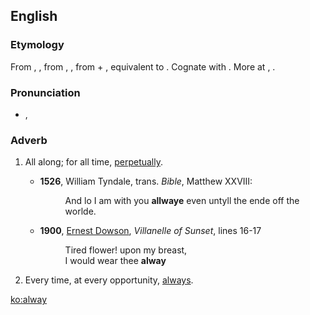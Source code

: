 ==English==

===Etymology===
From {{etyl|enm|en}} {{term|allwaye|lang=enm}}, {{term|alle wey|lang=enm}}, from {{etyl|ang|en}} {{m|ang|ealneġ}}, {{term|ealneweġ||always, perpetually|lit=all the way|lang=ang}}, from {{term|ealne|lang=ang}} + {{term|weġ|pos=accusative case|lang=ang}}, equivalent to {{prefix|al|t1=all|way|lang=en}}. Cognate with {{etyl|sco|-}} {{term|alwayis||always|lang=sco}}. More at {{l/en|all}}, {{l/en|way}}.

===Pronunciation===
* {{IPA|/ˈɔːlweɪ/|lang=en}}, {{a|poetic}} {{IPAchar|/ɔːlˈweɪ/}}

===Adverb===
{{en-adv|-}}

# {{context|archaic|lang=en}} All along; for all time, [[perpetually]].
#* '''1526''', William Tyndale, trans. ''Bible'', Matthew XXVIII:
#*: And lo I am with you '''allwaye''' even untyll the ende off the worlde.
#* '''1900''', [[w:Ernest Dowson|Ernest Dowson]], ''Villanelle of Sunset'', lines 16-17
#*: Tired flower! upon my breast,
#*: I would wear thee '''alway'''
# {{context|archaic|lang=en}} Every time, at every opportunity, [[always]].

[[ko:alway]]
